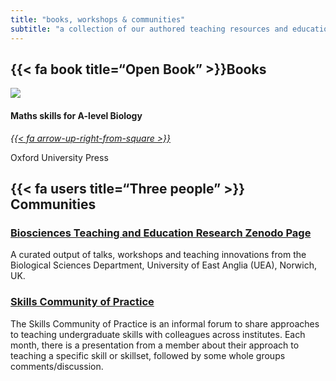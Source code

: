 ```yaml
---
title: "books, workshops & communities"
subtitle: "a collection of our authored teaching resources and educational community partners"
---
```



## {{< fa book title="Open Book" >}}Books

::: {.grid}

::: {.g-col-12 .g-col-md-4}

<div class="card h-100">
<img src="images/maths-skills-for-a-level-biology.jpg" class="card-img-top">
<div class="card-body d-flex flex-column">
<h4 class="card-title">Maths skills for A-level Biology</h4>
<div class="card-text text-center">
<a href="https://amzn.eu/d/bKpjHn9"><i>{{< fa arrow-up-right-from-square >}}</i></a>
<p>Oxford University Press</p>
</div>
<div class="text-center">

</div>
</div>
</div>

:::

:::

## {{< fa users title="Three people" >}} Communities

### [Biosciences Teaching and Education Research Zenodo Page](https://zenodo.org/communities/uea-bio-teaching) 

A curated output of talks, workshops and teaching innovations from the Biological Sciences Department, University of East Anglia (UEA), Norwich, UK. 

### [Skills Community of Practice](https://www.skillscop.com/)

The Skills Community of Practice is an informal forum to share approaches to teaching undergraduate skills with colleagues across institutes. Each month, there is a presentation from a member about their approach to teaching a specific skill or skillset, followed by some whole groups comments/discussion.








